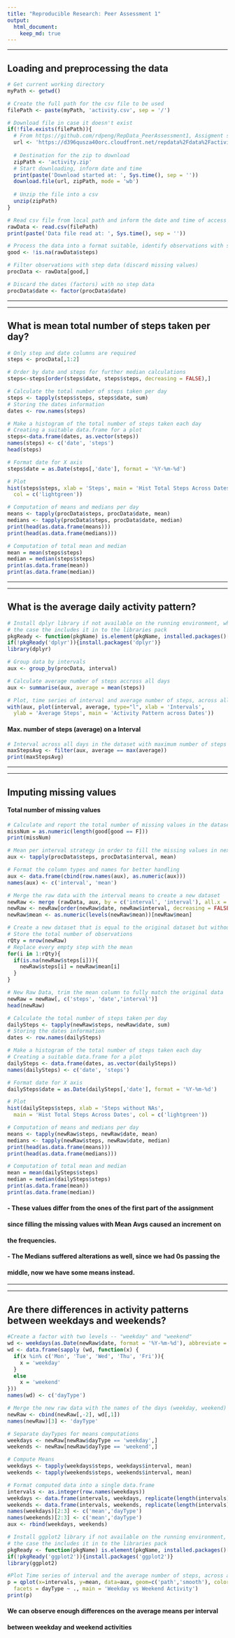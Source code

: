```yaml
---
title: "Reproducible Research: Peer Assessment 1"
output: 
  html_document:
    keep_md: true
---
```


---

## Loading and preprocessing the data
```r
# Get current working directory
myPath <- getwd()

# Create the full path for the csv file to be used
filePath <- paste(myPath, 'activity.csv', sep = '/')

# Download file in case it doesn't exist
if(!file.exists(filePath)){
  # From https://github.com/rdpeng/RepData_PeerAssessment1, Assigment section
  url <- 'https://d396qusza40orc.cloudfront.net/repdata%2Fdata%2Factivity.zip'
  
  # Destination for the zip to download
  zipPath <- 'activity.zip'
  # Start downloading, inform date and time
  print(paste('Download started at: ', Sys.time(), sep = ''))
  download.file(url, zipPath, mode = 'wb')
  
  # Unzip the file into a csv
  unzip(zipPath)
}

# Read csv file from local path and inform the date and time of access
rawData <- read.csv(filePath)
print(paste('Data file read at: ', Sys.time(), sep = ''))

# Process the data into a format suitable, identify observations with step data
good <- !is.na(rawData$steps)

# Filter observations with step data (discard missing values)
procData <- rawData[good,]

# Discard the dates (factors) with no step data
procData$date <- factor(procData$date)
```
---

---

## What is mean total number of steps taken per day?
```r
# Only step and date columns are required
steps <- procData[,1:2]

# Order by date and steps for further median calculations
steps<-steps[order(steps$date, steps$steps, decreasing = FALSE),]

# Calculate the total number of steps taken per day
steps <- tapply(steps$steps, steps$date, sum)
# Storing the dates information
dates <- row.names(steps)

# Make a histogram of the total number of steps taken each day
# Creating a suitable data.frame for a plot
steps<-data.frame(dates, as.vector(steps))
names(steps) <- c('date', 'steps')
head(steps)

# Format date for X axis
steps$date = as.Date(steps[,'date'], format = '%Y-%m-%d')

# Plot
hist(steps$steps, xlab = 'Steps', main = 'Hist Total Steps Across Dates',
  col = c('lightgreen'))

# Computation of means and medians per day
means <- tapply(procData$steps, procData$date, mean)
medians <- tapply(procData$steps, procData$date, median)
print(head(as.data.frame(means)))
print(head(as.data.frame(medians)))

# Computation of total mean and median
mean = mean(steps$steps)
median = median(steps$steps)
print(as.data.frame(mean))
print(as.data.frame(median))
```
---

---

## What is the average daily activity pattern?
```r
# Install dplyr library if not available on the running environment, whichever
# the case the includes it in to the libraries pack
pkgReady <- function(pkgName) is.element(pkgName, installed.packages()[,1])
if(!pkgReady('dplyr')){install.packages('dplyr')}
library(dplyr)

# Group data by intervals
aux <- group_by(procData, interval)

# Calculate average number of steps accross all days
aux <- summarise(aux, average = mean(steps))

# Plot, time series of interval and average number of steps, across all days
with(aux, plot(interval, average, type="l", xlab = 'Intervals',
  ylab = 'Average Steps', main = 'Activity Pattern across Dates'))
```

#### Max. number of steps (average) on a Interval
```r
# Interval across all days in the dataset with maximum number of steps -average
maxStepsAvg <- filter(aux, average == max(average))
print(maxStepsAvg)
```
---

---

## Imputing missing values

#### Total number of missing values
```r
# Calculate and report the total number of missing values in the dataset
missNum = as.numeric(length(good[good == F]))
print(missNum)
```

```r
# Mean per interval strategy in order to fill the missing values in next steps
aux <- tapply(procData$steps, procData$interval, mean)

# Format the column types and names for better handling
aux <- data.frame(cbind(row.names(aux), as.numeric(aux)))
names(aux) <- c('interval', 'mean')

# Merge the raw data with the interval means to create a new dataset
newRaw <- merge (rawData, aux, by = c('interval', 'interval'), all.x = T)
newRaw <- newRaw[order(newRaw$date, newRaw$interval, decreasing = FALSE),]
newRaw$mean <- as.numeric(levels(newRaw$mean))[newRaw$mean]

# Create a new dataset that is equal to the original dataset but without NAs
# Store the total number of observations 
rQty = nrow(newRaw)
# Replace every empty step with the mean
for(i in 1:rQty){
  if(is.na(newRaw$steps[i])){
    newRaw$steps[i] = newRaw$mean[i]
  }
}

# New Raw Data, trim the mean column to fully match the original data
newRaw = newRaw[, c('steps', 'date','interval')]
head(newRaw)

# Calculate the total number of steps taken per day
dailySteps <- tapply(newRaw$steps, newRaw$date, sum)
# Storing the dates information
dates <- row.names(dailySteps)

# Make a histogram of the total number of steps taken each day
# Creating a suitable data.frame for a plot
dailySteps <- data.frame(dates, as.vector(dailySteps))
names(dailySteps) <- c('date', 'steps')

# Format date for X axis
dailySteps$date = as.Date(dailySteps[,'date'], format = '%Y-%m-%d')

# Plot
hist(dailySteps$steps, xlab = 'Steps without NAs',
  main = 'Hist Total Steps Across Dates', col = c('lightgreen'))

# Computation of means and medians per day
means <- tapply(newRaw$steps, newRaw$date, mean)
medians <- tapply(newRaw$steps, newRaw$date, median)
print(head(as.data.frame(means)))
print(head(as.data.frame(medians)))

# Computation of total mean and median
mean = mean(dailySteps$steps)
median = median(dailySteps$steps)
print(as.data.frame(mean))
print(as.data.frame(median))
```
#### - These values differ from the ones of the first part of the assignment
####   since filling the missing values with Mean Avgs caused an increment on
####   the frequencies.
#### - The Medians suffered alterations as well, since we had 0s passing the
####   middle, now we have some means instead.

---

---

## Are there differences in activity patterns between weekdays and weekends?
```r
#Create a factor with two levels -- "weekday" and "weekend"
wd <- weekdays(as.Date(newRaw$date, format = '%Y-%m-%d'), abbreviate = T)
wd <- data.frame(sapply (wd, function(x) {
  if(x %in% c('Mon', 'Tue', 'Wed', 'Thu', 'Fri')){
    x = 'weekday'
  }
  else
    x = 'weekend'
}))
names(wd) <- c('dayType')

# Merge the new raw data with the names of the days (weekday, weekend)
newRaw <- cbind(newRaw[,-2], wd[,1])
names(newRaw)[3] <- 'dayType'

# Separate dayTypes for means computations
weekdays <- newRaw[newRaw$dayType == 'weekday',]
weekends <- newRaw[newRaw$dayType == 'weekend',]

# Compute Means
weekdays <- tapply(weekdays$steps, weekdays$interval, mean)
weekends <- tapply(weekends$steps, weekends$interval, mean)

# Format computed data into a single data.frame
intervals <- as.integer(row.names(weekdays))
weekdays <- data.frame(intervals, weekdays, replicate(length(intervals), 'weekday'))
weekends <- data.frame(intervals, weekends, replicate(length(intervals), 'weekend'))
names(weekdays)[2:3] <- c('mean','dayType')
names(weekends)[2:3] <- c('mean','dayType')
aux <- rbind(weekdays, weekends)

# Install ggplot2 library if not available on the running environment, whichever
# the case the includes it in to the libraries pack
pkgReady <- function(pkgName) is.element(pkgName, installed.packages()[,1])
if(!pkgReady('ggplot2')){install.packages('ggplot2')}
library(ggplot2)

#Plot Time series of interval and the average number of steps, across all days
p = qplot(x=intervals, y=mean, data=aux, geom=c('path','smooth'), color=intervals,
  facets = dayType ~ ., main = 'Weekday vs Weekend Activity')
print(p)
```

#### We can observe enough differences on the average means per interval
#### between weekday and weekend activities